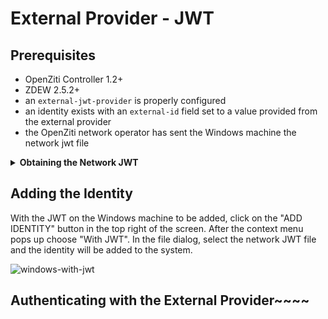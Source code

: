 
# External Provider - JWT

<ExtAuthNew />

## Prerequisites
* OpenZiti Controller 1.2+
* ZDEW 2.5.2+
* an `external-jwt-provider` is properly configured
* an identity exists with an `external-id` field set to a value provided from the external provider
* the OpenZiti network operator has sent the Windows machine the network jwt file

<Details>
<summary><b>Obtaining the Network JWT</b></summary>

### Obtain the Network JWT - ZAC

Adding an identity to a Windows machine that uses an external provider as the primary authentication mechanism with a JWT
requires the user or an operator to obtain a JWT ahead of time. This can be done in two different ways.

Obtain a controller's network JWT using the Ziti Admin Console. From the Authentication->JWT Signers page, click on 
"Download Network JWT" located on the top right, near the "plus" icon.

![ext-jwt-signer-basic](/img/ext-jwt-signer/ext-jwt-signer-basic.png)

### Obtain the Network JWT - Shell

Alternatively, a request can be made to the OpenZiti controller's API to return the JWT. Make an HTTP GET to the controller's
`/network-jwts` endpoint and extract the `token` field and save this content to a JWT. Using bash, `curl` and `jq` this
might look something like:
```text
curl -s https://my.openziti.controller.local:443/network-jwts | jq -r .data[].token > my-network-jwt
```
</Details>

## Adding the Identity

With the JWT on the Windows machine to be added, click on the "ADD IDENTITY" button in the top right of the screen. 
After the context menu pops up choose "With JWT". In the file dialog, select the network JWT file and the identity will
be added to the system.

![windows-with-jwt](/img/ext-jwt-signer/windows-with-jwt.png)

## Authenticating with the External Provider~~~~
<ExtJwtFlow/>